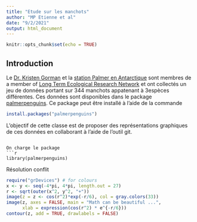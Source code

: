 ```yaml
---
title: "Etude sur les manchots"
author: "MP Etienne et al"
date: "9/2/2021"
output: html_document
---
```


```r
knitr::opts_chunk$set(echo = TRUE)
```

## Introduction 

Le  [Dr. Kristen Gorman](https://www.uaf.edu/cfos/people/faculty/detail/kristen-gorman.php) et la [station Palmer en Antarctique](https://pal.lternet.edu/) sont membres  de a member of [ Long Term Ecological Research Network](https://lternet.edu/) et ont collectés un jeu de données portant sur 344 manchots appatenant à 3espèces différentes. Ces données sont disponibles dans le package [palmerpenguins](https://allisonhorst.github.io/palmerpenguins/). Ce package peut être installé à l'aide de la commande

```r
install.packages("palmerpenguins")
```

L'objectif de cette classe est de proposer des représentations graphiques de ces données en collaborant à l'aide de l'outil git.

```

On charge le package
```r
library(palmerpenguins)
```

Résolution conflit
```r
require("grDevices") # for colours
x <- y <- seq(-4*pi, 4*pi, length.out = 27)
r <- sqrt(outer(x^2, y^2, "+"))
image(z = z <- cos(r^2)*exp(-r/6), col = gray.colors(33))
image(z, axes = FALSE, main = "Math can be beautiful ...",
      xlab = expression(cos(r^2) * e^{-r/6}))
contour(z, add = TRUE, drawlabels = FALSE)
```

